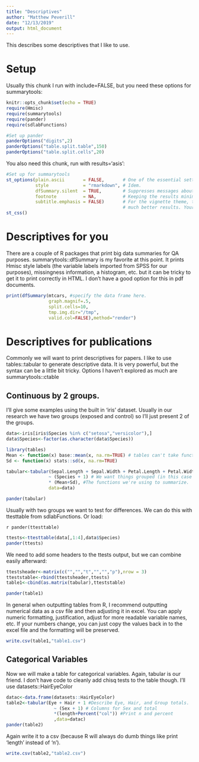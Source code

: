 ```yaml
---
title: "Descriptives"
author: "Matthew Peverill"
date: "12/13/2019"
output: html_document
---
```


This describes some descriptives that I like to use.

# Setup

Usually this chunk I run with include=FALSE, but you need these options for summarytools:

```r
knitr::opts_chunk$set(echo = TRUE)
require(Hmisc)
require(summarytools)
require(pander)
require(sdlabFunctions)

#Set up pander
panderOptions("digits",2)
panderOptions("table.split.table",150)
panderOptions("table.split.cells",20)
```

You also need this chunk, run with results='asis':

```r
#Set up for summarytools
st_options(plain.ascii       = FALSE,       # One of the essential settings
           style             = "rmarkdown", # Idem.
           dfSummary.silent  = TRUE,        # Suppresses messages about temporary files
           footnote          = NA,          # Keeping the results minimalistic
           subtitle.emphasis = FALSE)       # For the vignette theme, this gives
                                            # much better results. Your mileage may vary.
st_css()
```

# Descriptives for you

There are a couple of R packages that print big data summaries for QA purposes. summarytools::dfSummary is my favorite at this point. It prints Hmisc style labels (the variable labels imported from SPSS for our purposes), missingness information, a histogram, etc. but it can be tricky to get it to print correctly in HTML. I don't have a good option for this in pdf documents.

```r
print(dfSummary(mtcars, #specify the data frame here.
				graph.magnif=.5,
				split.cells=10,
				tmp.img.dir="/tmp",
				valid.col=FALSE),method="render")
```

# Descriptives for publications

Commonly we will want to print descriptives for papers. I like to use tables::tabular to generate descriptive data. It is very powerful, but the syntax can be a little bit tricky. Options I haven't explored as much are summarytools::ctable

## Continuous by 2 groups.
I'll give some examples using the built in 'iris' dataset. Usually in our research we have two groups (exposed and control) so I'll just present 2 of the groups.

```r
data<-iris[iris$Species %in% c("setosa","versicolor"),]
data$Species<-factor(as.character(data$Species))
```

```r
library(tables)
Mean <- function(x) base::mean(x, na.rm=TRUE) # tables can't take function arguments, so we define shortcuts.
Sd <- function(x) stats::sd(x, na.rm=TRUE)

tabular<-tabular(Sepal.Length + Sepal.Width + Petal.Length + Petal.Width #The variables you want described.
				~ (Species + 1) # We want things grouped (in this case by Species) and we want the total (+1)
				* (Mean+Sd), #The functions we're using to summarize.
				data=data)

pander(tabular)
```

Usually with two groups we want to test for differences. We can do this with ttesttable from sdlabFunctions. Or load:

`r pander(ttesttable)`

```r
ttests<-ttesttable(data[,1:4],data$Species)
pander(ttests)
```

We need to add some headers to the ttests output, but we can combine easily afterward:

```r
ttestsheader<-matrix(c("","","t","","","p"),nrow = 3)
tteststable<-rbind(ttestsheader,ttests)
table1<-cbind(as.matrix(tabular),tteststable)

pander(table1)
```

In general when outputting tables from R, I recommend outputting numerical data as a csv file and then adjusting it in excel. You can apply numeric formatting, justification, adjust for more readable variable names, etc. If your numbers change, you can just copy the values back in to the excel file and the formatting will be preserved.

```r
write.csv(table1,"table1.csv")
```

## Categorical Variables

Now we will make a table for categorical variables. Again, tabular is our friend. I don't have code to cleanly add chisq tests to the table though. I'll use datasets::HairEyeColor

```r
datac<-data.frame(datasets::HairEyeColor)
table2<-tabular(Eye + Hair + 1 #Describe Eye, Hair, and Group totals.
				  ~ (Sex + 1) # Columns for Sex and total
				  *(length+Percent("col")) #Print n and percent
				  ,data=datac)
pander(table2)
```

Again write it to a csv (because R will always do dumb things like print 'length' instead of 'n').

```r
write.csv(table2,"table2.csv")
```

